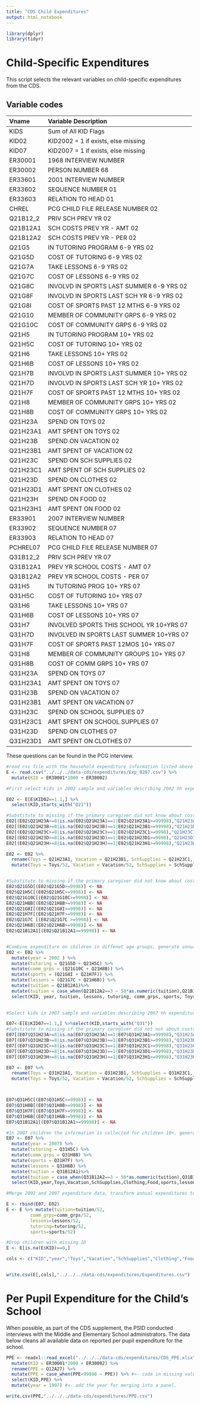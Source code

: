 ```yaml
---
title: "CDS Child Expenditures"
output: html_notebook
---
```


```r
library(dplyr)
library(tidyr)
```

# Child-Specific Expenditures

This script selects the relevant variables on child-specific expenditures from the CDS.

## Variable codes
Vname      Variable Description
---------- ------------------------------------------
KIDS       Sum of All KID Flags                    
KID02      KID2002 = 1 if exists, else missing     
KID07      KID2007 = 1 if exists, else missing     
ER30001    1968 INTERVIEW NUMBER                   
ER30002    PERSON NUMBER                         68
ER33601    2001 INTERVIEW NUMBER                   
ER33602    SEQUENCE NUMBER                       01
ER33603    RELATION TO HEAD                      01
CHREL      PCG CHILD FILE RELEASE NUMBER 02        
Q21B12_2   PRIV SCH PREV YR 02                     
Q21B12A1   SCH COSTS PREV YR - AMT 02              
Q21B12A2   SCH COSTS PREV YR - PER 02              
Q21G5      IN TUTORING PROGRAM 6-9 YRS 02          
Q21G5D     COST OF TUTORING 6-9 YRS 02             
Q21G7A     TAKE LESSONS 6-9 YRS 02                 
Q21G7C     COST OF LESSONS 6-9 YRS 02              
Q21G8C     INVOLVD IN SPORTS LAST SUMMER 6-9 YRS 02
Q21G8F     INVOLVD IN SPORTS LAST SCH YR 6-9 YRS 02
Q21G8I     COST OF SPORTS PAST 12 MTHS 6-9 YRS 02  
Q21G10     MEMBER OF COMMUNITY GRPS 6-9 YRS 02     
Q21G10C    COST OF COMMUNITY GRPS 6-9 YRS 02       
Q21H5      IN TUTORING PROGRAM 10+ YRS 02          
Q21H5C     COST OF TUTORING 10+ YRS 02             
Q21H6      TAKE LESSONS 10+ YRS 02                 
Q21H6B     COST OF LESSONS 10+ YRS 02              
Q21H7B     INVOLVD IN SPORTS LAST SUMMER 10+ YRS 02
Q21H7D     INVOLVD IN SPORTS LAST SCH YR 10+ YRS 02
Q21H7F     COST OF SPORTS PAST 12 MTHS 10+ YRS 02  
Q21H8      MEMBER OF COMMUNITY GRPS 10+ YRS 02     
Q21H8B     COST OF COMMUNITY GRPS 10+ YRS 02       
Q21H23A    SPEND ON TOYS 02                        
Q21H23A1   AMT SPENT ON TOYS 02                    
Q21H23B    SPEND ON VACATION 02                    
Q21H23B1   AMT SPENT OF VACATION 02                
Q21H23C    SPEND ON SCH SUPPLIES 02                
Q21H23C1   AMT SPENT OF SCH SUPPLIES 02            
Q21H23D    SPEND ON CLOTHES 02                     
Q21H23D1   AMT SPENT ON CLOTHES 02                 
Q21H23H    SPEND ON FOOD 02                        
Q21H23H1   AMT SPENT ON FOOD 02                    
ER33901    2007 INTERVIEW NUMBER                   
ER33902    SEQUENCE NUMBER                       07
ER33903    RELATION TO HEAD                      07
PCHREL07   PCG CHILD FILE RELEASE NUMBER 07        
Q31B12_2   PRIV SCH PREV YR 07                     
Q31B12A1   PREV YR SCHOOL COSTS - AMT 07           
Q31B12A2   PREV YR SCHOOL COSTS - PER 07           
Q31H5      IN TUTORING PROG 10+ YRS 07             
Q31H5C     COST OF TUTORING 10+ YRS 07             
Q31H6      TAKE LESSONS 10+ YRS 07                 
Q31H6B     COST OF LESSONS 10+ YRS 07              
Q31H7      INVOLVED SPORTS THIS SCHOOL YR 10+YRS 07
Q31H7D     INVOLVED IN SPORTS LAST SUMMER 10+YRS 07
Q31H7F     COST OF SPORTS PAST 12MOS 10+ YRS 07    
Q31H8      MEMBER OF COMMUNITY GROUPS 10+ YRS 07   
Q31H8B     COST OF COMM GRPS 10+ YRS 07            
Q31H23A    SPEND ON TOYS 07                        
Q31H23A1   AMT SPENT ON TOYS 07                    
Q31H23B    SPEND ON VACATION 07                    
Q31H23B1   AMT SPENT ON VACATION 07                
Q31H23C    SPEND ON SCHOOL SUPPLIES 07             
Q31H23C1   AMT SPENT ON SCHOOL SUPPLIES 07         
Q31H23D    SPEND ON CLOTHES 07                     
Q31H23D1   AMT SPENT ON CLOTHES 07                

These questions can be found in the PCG interview. 

```r
#read csv file with the household expenditure information listed above
E <- read.csv("../../../data-cds/expenditures/Exp_0207.csv") %>%
  mutate(KID = ER30001*1000 + ER30002)

#First select kids in 2002 sample and variables describing 2002 hh expenditures

E02 <- E[E$KID02==1.1,] %>%
  select(KID,starts_with("Q21"))

#Substitute to missing if the primary caregiver did not know about costs
E02[(E02$Q21H23A>=8|is.na(E02$Q21H23A)==1|E02$Q21H23A1>=99998),"Q21H23A1"]<-NA
E02[(E02$Q21H23B>=8|is.na(E02$Q21H23B)==1|E02$Q21H23B1>=99998),"Q21H23B1"]<-NA
E02[(E02$Q21H23C>=8|is.na(E02$Q21H23C)==1|E02$Q21H23C1>=9998),"Q21H23C1"]<-NA
E02[(E02$Q21H23D>=8|is.na(E02$Q21H23D)==1|E02$Q21H23D1>=9998),"Q21H23D1"]<-NA
E02[(E02$Q21H23H>=8|is.na(E02$Q21H23H)==1|E02$Q21H23H1>=99998),"Q21H23H1"]<-NA

E02 <- E02 %>%
  rename(Toys = Q21H23A1, Vacation = Q21H23B1, SchSupplies = Q21H23C1, Clothing = Q21H23D1, Food = Q21H23H1) %>%
  mutate(Toys = Toys/52, Vacation = Vacation/52, SchSupplies = SchSupplies/52, Clothing = Clothing/52, Food = Food/52)


#Substitute to missing if the primary caregiver did not know about costs
E02$Q21G5D[(E02$Q21G5D>=9998)] <- NA
E02$Q21H5C[(E02$Q21H5C>=9998)] <- NA
E02$Q21G10C[(E02$Q21G10C>=9998)] <- NA
E02$Q21H8B[(E02$Q21H8B>=9998)] <- NA
E02$Q21G8I[(E02$Q21G8I>=9998)] <- NA
E02$Q21H7F[(E02$Q21H7F>=9998)] <- NA
E02$Q21G7C [(E02$Q21G7C >=9998)] <- NA
E02$Q21H6B[(E02$Q21H6B>=9998)] <- NA
E02$Q21B12A1[(E02$Q21B12A1>=99998)] <- NA


#Combine expenditure on children in diffenet age groups, generate annual tuition cost
E02 <- E02 %>%
  mutate(year = 2002 ) %>%
  mutate(tutoring = Q21G5D + Q21H5C) %>%
  mutate(comm_grps = (Q21G10C + Q21H8B)) %>%
  mutate(sports = (Q21G8I + Q21H7F)) %>%
  mutate(lessons = (Q21G7C + Q21H6B)) %>%
  mutate(tuition = Q21B12A1)%>%
  mutate(tuition = case_when(Q21B12A2==3 ~ 50*as.numeric(tuition),Q21B12A2==5 ~ 12*as.numeric(tuition), TRUE ~ as.numeric(tuition)))%>%
  select(KID, year, tuition, lessons, tutoring, comm_grps, sports, Toys, Vacation, SchSupplies, Clothing, Food)
    

#Select kids in 2007 sample and variables describing 2007 hh expenditures

E07<-E[E$KID07==1.1,] %>%select(KID,starts_with("Q31"))
#Substitute to missing if the primary caregiver did not not about costs
E07[(E07$Q31H23A>=8|is.na(E07$Q31H23A)==1|E07$Q31H23A1>=99998),"Q31H23A1"]<-NA
E07[(E07$Q31H23B>=8|is.na(E07$Q31H23B)==1|E07$Q31H23B1>=99998),"Q31H23B1"]<-NA
E07[(E07$Q31H23C>=8|is.na(E07$Q31H23C)==1|E07$Q31H23C1>=99998),"Q31H23C1"]<-NA
E07[(E07$Q31H23D>=8|is.na(E07$Q31H23D)==1|E07$Q31H23D1>=99998),"Q31H23D1"]<-NA
E07[(E07$Q31H23H>=8|is.na(E07$Q31H23H)==1|E07$Q31H23H1>=99998),"Q31H23H1"]<-NA

E07 <- E07 %>%
  rename(Toys = Q31H23A1, Vacation = Q31H23B1, SchSupplies = Q31H23C1, Clothing = Q31H23D1, Food = Q31H23H1) %>%
  mutate(Toys = Toys/52, Vacation = Vacation/52, SchSupplies = SchSupplies/52, Clothing = Clothing/52, Food = NA)



E07$Q31H5C[(E07$Q31H5C>=9998)] <- NA
E07$Q31H8B[(E07$Q31H8B>=9998)] <- NA
E07$Q31H7F[(E07$Q31H7F>=9998)] <- NA
E07$Q31H6B[(E07$Q31H6B>=9998)] <- NA
E07$Q31B12A1[(E07$Q31B12A1>=99998)] <- NA

#In 2007 children the information is collected for children 10+, generate annual tuition cost
E07 <- E07 %>%
  mutate(year = 2007) %>%
  mutate(tutoring = Q31H5C) %>%
  mutate(comm_grps = Q31H8B) %>%
  mutate(sports = Q31H7F) %>%
  mutate(lessons = Q31H6B) %>%
  mutate(tuition = Q31B12A1)%>%
  mutate(tuition = case_when(Q31B12A2==3 ~ 50*as.numeric(tuition),Q31B12A2==5 ~ 12*as.numeric(tuition), TRUE ~ as.numeric(tuition)))%>%
  select(KID,year,Toys,Vacation,SchSupplies,Clothing,Food,sports,lessons,comm_grps,tutoring,tuition)

#Merge 2002 and 2007 expenditure data, transform annual expenditures to weekly

E <- rbind(E07, E02)
E <- E %>% mutate(tuition=tuition/52, 
         comm_grps=comm_grps/52,
         lessons=lessons/52,
         tutoring=tutoring/52,
         sports=sports/52)

#Drop children with missing ID
E <- E[is.na(E$KID)==0,]

cols <- c("KID","year","Toys","Vacation","SchSupplies","Clothing","Food","sports","lessons","comm_grps","tutoring","tuition")


write.csv(E[,cols],"../../../data-cds/expenditures/Expenditures.csv")
```

# Per Pupil Expenditure for the Child's School

When possible, as part of the CDS supplement, the PSID conducted interviews with the Middle and Elementary School administrators. The data below cleans all available data on reported per pupil expenditure for the school.

```r
PPE <- readxl::read_excel("../../../data-cds/expenditures/CDS_PPE.xlsx") %>%
  mutate(KID = ER30001*1000 + ER30002) %>%
  rename(PPE = Q12A27) %>%
  mutate(PPE = case_when(PPE<99998 ~ PPE)) %>% #<- code in missing values
  select(KID,PPE) %>%
  mutate(year = 1997) #<- add the year for merging into a panel.

write.csv(PPE,"../../../data-cds/expenditures/PPE.csv")
```

